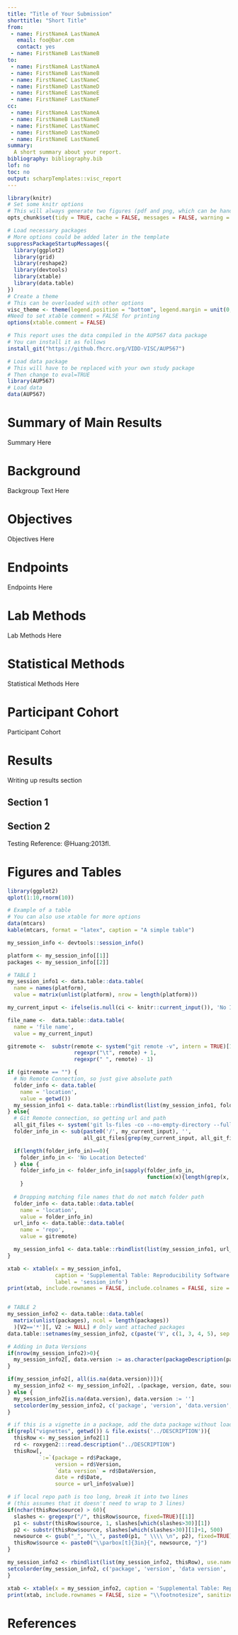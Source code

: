 ```yaml
---
title: "Title of Your Submission"
shorttitle: "Short Title"
from:
 - name: FirstNameA LastNameA
   email: foo@bar.com
   contact: yes
 - name: FirstNameB LastNameB
to:
 - name: FirstNameA LastNameA
 - name: FirstNameB LastNameB
 - name: FirstNameC LastNameC
 - name: FirstNameD LastNameD
 - name: FirstNameE LastNameE
 - name: FirstNameF LastNameF
cc:
 - name: FirstNameA LastNameA
 - name: FirstNameB LastNameB
 - name: FirstNameC LastNameC
 - name: FirstNameD LastNameD
 - name: FirstNameE LastNameE
summary: 
  A short summary about your report. 
bibliography: bibliography.bib
lof: no
toc: no
output: scharpTemplates::visc_report
---
```


```r
library(knitr)
# Set some knitr options
# This will always generate two figures (pdf and png, which can be handy for presentations)
opts_chunk$set(tidy = TRUE, cache = FALSE, messages = FALSE, warning = FALSE, echo = FALSE, dev = c("pdf", "png"), dpi = 200)
```

```r
# Load necessary packages
# More options could be added later in the template
suppressPackageStartupMessages({
  library(ggplot2)
  library(grid)
  library(reshape2)
  library(devtools)
  library(xtable)
  library(data.table)
})
# Create a theme
# This can be overloaded with other options
visc_theme <- theme(legend.position = "bottom", legend.margin = unit(0, "cm"))
#Need to set xtable comment = FALSE for printing
options(xtable.comment = FALSE)
```

```r
# This report uses the data compiled in the AUP567 data package
# You can install it as follows
install_git("https://github.fhcrc.org/VIDD-VISC/AUP567")
```

```r
# Load data package
# This will have to be replaced with your own study package
# Then change to eval=TRUE
library(AUP567)
# Load data
data(AUP567)
```

# Summary of Main Results

Summary Here


# Background

Backgroup Text Here


# Objectives

Objectives Here


# Endpoints

Endpoints Here


# Lab Methods

Lab Methods Here


# Statistical Methods

Statistical Methods Here


# Participant Cohort

Participant Cohort


# Results

Writing up results section

## Section 1

## Section 2



Testing Reference: @Huang:2013fl.



# Figures and Tables

\clearpage

```r
library(ggplot2)
qplot(1:10,rnorm(10))
```


```r
# Example of a table
# You can also use xtable for more options
data(mtcars)
kable(mtcars, format = "latex", caption = "A simple table")
```

\clearpage 


```r
my_session_info <- devtools::session_info()

platform <- my_session_info[[1]]
packages <- my_session_info[[2]]

# TABLE 1
my_session_info1 <- data.table::data.table(
  name = names(platform),
  value = matrix(unlist(platform), nrow = length(platform)))

my_current_input <- ifelse(is.null(ci <- knitr::current_input()), 'No Input File Detected', ci)

file_name <-  data.table::data.table(
  name = 'file name',
  value = my_current_input)

gitremote <-  substr(remote <- system("git remote -v", intern = TRUE)[1],
                     regexpr("\t", remote) + 1,
                     regexpr(" ", remote) - 1)

if (gitremote == "") {
  # No Remote Connection, so just give absolute path
  folder_info <- data.table(
    name = 'location',
    value = getwd())
  my_session_info1 <- data.table::rbindlist(list(my_session_info1, folder_info, file_name))
} else{
  # Git Remote connection, so getting url and path
  all_git_files <- system('git ls-files -co --no-empty-directory --full-name', intern = TRUE)
  folder_info_in <- sub(paste0('/', my_current_input), '',
                        all_git_files[grep(my_current_input, all_git_files)])

  if(length(folder_info_in)==0){
    folder_info_in <- 'No Location Detected'
  } else {
    folder_info_in <- folder_info_in[sapply(folder_info_in,
                                            function(x){length(grep(x, getwd())) == 1})]
    }
  
  # Dropping matching file names that do not match folder path
  folder_info <- data.table::data.table(
    name = 'location',
    value = folder_info_in)
  url_info <- data.table::data.table(
    name = 'repo',
    value = gitremote)

  my_session_info1 <- data.table::rbindlist(list(my_session_info1, url_info, folder_info, file_name))
}

xtab <- xtable(x = my_session_info1,
               caption = 'Supplemental Table: Reproducibility Software Session Information',
               label = 'session_info')
print(xtab, include.rownames = FALSE, include.colnames = FALSE, size = "\\footnotesize")


# TABLE 2
my_session_info2 <- data.table::data.table(
  matrix(unlist(packages), ncol = length(packages))
  )[V2=='*'][, V2 := NULL] # Only want attached packages
data.table::setnames(my_session_info2, c(paste('V', c(1, 3, 4, 5), sep = '')), names(packages)[-2])

# Adding in Data Versions
if(nrow(my_session_info2)>0){
  my_session_info2[, data.version := as.character(packageDescription(package, fields = 'DataVersion')), by = package]
}

if(my_session_info2[, all(is.na(data.version))]){
  my_session_info2 <- my_session_info2[, .(package, version, date, source)]
} else {
  my_session_info2[is.na(data.version), data.version := '']
  setcolorder(my_session_info2, c('package', 'version', 'data.version', 'date', 'source'))
}

# if this is a vignette in a package, add the data package without loading it
if(grepl("vignettes", getwd()) & file.exists('../DESCRIPTION')){
  thisRow <- my_session_info2[1]
  rd <- roxygen2:::read.description("../DESCRIPTION")
  thisRow[,
          `:=`(package = rd$Package,
               version = rd$Version,
               `data version` = rd$DataVersion,
               date = rd$Date,
               source = url_info$value)]

# if local repo path is too long, break it into two lines
# (this assumes that it doesn't need to wrap to 3 lines)
if(nchar(thisRow$source) > 60){
  slashes <- gregexpr("/", thisRow$source, fixed=TRUE)[[1]]
  p1 <- substr(thisRow$source, 1, slashes[which(slashes>30)][1])
  p2 <- substr(thisRow$source, slashes[which(slashes>30)][1]+1, 500)
  newsource <- gsub("_", "\\_", paste0(p1, " \\\\ \n", p2), fixed=TRUE)
  thisRow$source <- paste0("\\parbox[t]{3in}{", newsource, "}")
}

my_session_info2 <- rbindlist(list(my_session_info2, thisRow), use.names=TRUE, fill=TRUE)
setcolorder(my_session_info2, c('package', 'version', 'data version', 'date', 'source'))
}

xtab <- xtable(x = my_session_info2, caption = 'Supplemental Table: Reproducibility Software Package Version Information', label = 'session_info2')
print(xtab, include.rownames = FALSE, size = "\\footnotesize", sanitize.text.function=function(x){x})
```


\clearpage 

# References
